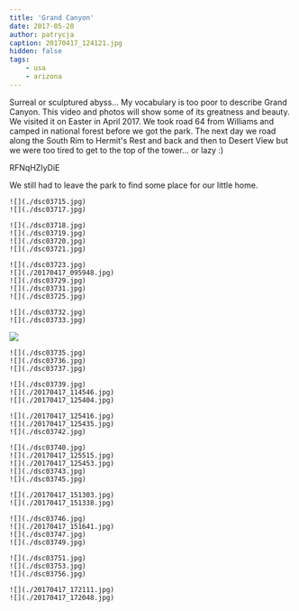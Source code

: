 ```yaml
---
title: 'Grand Canyon'
date: 2017-05-20
author: patrycja
caption: 20170417_124121.jpg
hidden: false
tags: 
    - usa
    - arizona
---
```


Surreal or sculptured abyss... My vocabulary is too poor to describe Grand Canyon. This video and photos will show some of its greatness and beauty. We visited it on Easter in April 2017. We took road 64 from Williams and camped in national forest before we got the park. The next day we road along the South Rim to Hermit's Rest and back and then to Desert View but we were too tired to get to the top of the tower... or lazy :) 

<youtube>RFNqHZIyDiE</youtube>

We still had to leave the park to find some place for our little home.

```grid|2
![](./dsc03715.jpg)
![](./dsc03717.jpg)
```
```grid|4
![](./dsc03718.jpg)
![](./dsc03719.jpg)
![](./dsc03720.jpg)
![](./dsc03721.jpg)
```
```grid|5
![](./dsc03723.jpg)
![](./20170417_095948.jpg)
![](./dsc03729.jpg)
![](./dsc03731.jpg)
![](./dsc03725.jpg)
```
```grid|2
![](./dsc03732.jpg)
![](./dsc03733.jpg)
```
![](./dsc03734.jpg)
```grid|3
![](./dsc03735.jpg)
![](./dsc03736.jpg)
![](./dsc03737.jpg)
```
```grid|3
![](./dsc03739.jpg)
![](./20170417_114546.jpg)
![](./20170417_125404.jpg)
```
```grid|3
![](./20170417_125416.jpg)
![](./20170417_125435.jpg)
![](./dsc03742.jpg)
```
```grid|5
![](./dsc03740.jpg)
![](./20170417_125515.jpg)
![](./20170417_125453.jpg)
![](./dsc03743.jpg)
![](./dsc03745.jpg)
```
```grid|2
![](./20170417_151303.jpg)
![](./20170417_151338.jpg)
```
```grid|4
![](./dsc03746.jpg)
![](./20170417_151641.jpg)
![](./dsc03747.jpg)
![](./dsc03749.jpg)
```
```grid|3
![](./dsc03751.jpg)
![](./dsc03753.jpg)
![](./dsc03756.jpg)
```
```grid|2
![](./20170417_172111.jpg)
![](./20170417_172048.jpg)
```
